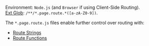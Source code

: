 Environment: `Node.js` (and `Browser` if using Client-Side Routing).<br/>
[Ext Glob](https://github.com/micromatch/micromatch#extglobs): `/**/*.page.route.*([a-zA-Z0-9])`.

The `*.page.route.js` files enable further control over routing with:
 - [Route Strings](/route-string)
 - [Route Functions](/route-function)
